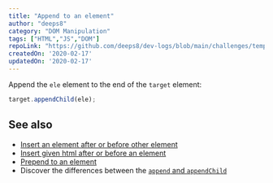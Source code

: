 ```yaml
---
title: "Append to an element"
author: "deeps8"
category: "DOM Manipulation"
tags: ["HTML","JS","DOM"]
repoLink: "https://github.com/deeps8/dev-logs/blob/main/challenges/temp-2.mdx"
createdOn: '2020-02-17'
updatedOn: '2020-02-17'
---
```


Append the `ele` element to the end of the `target` element:
<CodeBlock>
```js
target.appendChild(ele);
```
</CodeBlock>

## See also

-   [Insert an element after or before other element](https://phuoc.ng/collection/html-dom/insert-an-element-after-or-before-other-element/)
-   [Insert given html after or before an element](https://phuoc.ng/collection/html-dom/insert-given-html-after-or-before-an-element/)
-   [Prepend to an element](https://phuoc.ng/collection/html-dom/prepend-to-an-element/)
-   Discover the differences between the [`append` and `appendChild`](https://phuoc.ng/collection/this-vs-that/append-vs-append-child/)